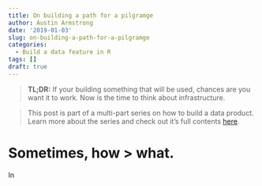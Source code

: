```yaml
---
title: On building a path for a pilgramge
author: Austin Armstrong
date: '2019-01-03'
slug: on-building-a-path-for-a-pilgramge
categories:
  - Build a data feature in R
tags: []
draft: true
---
```


> **TL;DR:** If your building something that will be used, chances are you want it to work. Now is the time to think about infrastructure.  

> This post is part of a multi-part series on how to build a data product. Learn more about the series and check out it's full contents [here](/post/build-a-data-product/).

# Sometimes, how > what.

In 